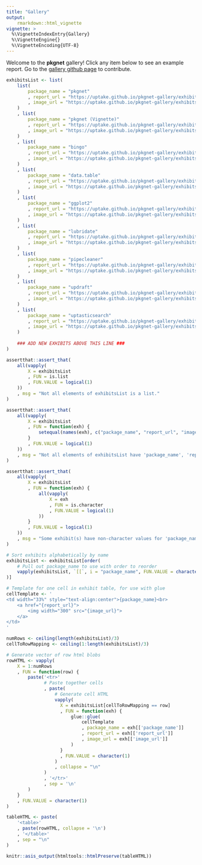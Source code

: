 ```yaml
---
title: "Gallery"
output: 
    rmarkdown::html_vignette
vignette: >
  %\VignetteIndexEntry{Gallery}
  %\VignetteEngine{}
  %\VignetteEncoding{UTF-8}
---
```


Welcome to the **pkgnet** gallery!   Click any item below to see an example report.  Go to the [gallery github page](https://github.com/uptake/pkgnet-gallery) to contribute. 

```r
exhibitsList <- list(
    list(
        package_name = "pkgnet"
        , report_url = "https://uptake.github.io/pkgnet-gallery/exhibits/pkgnet/pkgnet.html"
        , image_url = "https://uptake.github.io/pkgnet-gallery/exhibits/pkgnet/pkgnet.png"
    )
    , list(
        package_name = "pkgnet (Vignette)"
        , report_url = "https://uptake.github.io/pkgnet-gallery/exhibits/pkgnet-vignette/pkgnet-vignette.html"
        , image_url = "https://uptake.github.io/pkgnet-gallery/exhibits/pkgnet/pkgnet.png"
    )
    , list(
        package_name = "bingo"
        , report_url = "https://uptake.github.io/pkgnet-gallery/exhibits/bingo/bingo.html"
        , image_url = "https://uptake.github.io/pkgnet-gallery/exhibits/bingo/bingo.png"
    )
    , list(
        package_name = "data.table"
        , report_url = "https://uptake.github.io/pkgnet-gallery/exhibits/data_table/data_table.html"
        , image_url = "https://uptake.github.io/pkgnet-gallery/exhibits/data_table/data_table.png"
    )
    , list(
        package_name = "ggplot2"
        , report_url = "https://uptake.github.io/pkgnet-gallery/exhibits/ggplot2/ggplot2.html"
        , image_url = "https://uptake.github.io/pkgnet-gallery/exhibits/ggplot2/ggplot2.png"
    )
    , list(
        package_name = "lubridate"
        , report_url = "https://uptake.github.io/pkgnet-gallery/exhibits/lubridate/lubridate.html"
        , image_url = "https://uptake.github.io/pkgnet-gallery/exhibits/lubridate/lubridate.png"
    )
    , list(
        package_name = "pipecleaner"
        , report_url = "https://uptake.github.io/pkgnet-gallery/exhibits/pipecleaner/pipecleaner.html"
        , image_url = "https://uptake.github.io/pkgnet-gallery/exhibits/pipecleaner/pipecleaner.png"
    )
    , list(
        package_name = "updraft"
        , report_url = "https://uptake.github.io/pkgnet-gallery/exhibits/updraft/updraft.html"
        , image_url = "https://uptake.github.io/pkgnet-gallery/exhibits/updraft/updraft.png"
    )
    , list(
        package_name = "uptasticsearch"
        , report_url = "https://uptake.github.io/pkgnet-gallery/exhibits/uptasticsearch/uptasticsearch.html"
        , image_url = "https://uptake.github.io/pkgnet-gallery/exhibits/uptasticsearch/uptasticsearch.png"
    )
    
    ### ADD NEW EXHIBITS ABOVE THIS LINE ###
)

assertthat::assert_that(
    all(vapply(
        X = exhibitsList
        , FUN = is.list
        , FUN.VALUE = logical(1)
    ))
    , msg = "Not all elements of exhibitsList is a list."
)

assertthat::assert_that(
    all(vapply(
        X = exhibitsList
        , FUN = function(exh) {
            setequal(names(exh), c("package_name", "report_url", "image_url"))
        }
        , FUN.VALUE = logical(1)
    ))
    , msg = "Not all elements of exhibitsList have 'package_name', 'report_url', 'image_url'"
)

assertthat::assert_that(
    all(vapply(
        X = exhibitsList
        , FUN = function(exh) {
            all(vapply(
                X = exh
                , FUN = is.character
                , FUN.VALUE = logical(1)
            ))
        }
        , FUN.VALUE = logical(1)
    ))
    , msg = "Some exhibit(s) have non-character values for 'package_name', 'report_url', or 'image_url'"
)

# Sort exhibits alphabetically by name
exhibitsList <- exhibitsList[order(
    # Pull out package_name to use with order to reorder
    vapply(exhibitsList, `[[`, i = "package_name", FUN.VALUE = character(1))
)]
```

```r

# Template for one cell in exhibit table, for use with glue
cellTemplate <- '
<td width="33%" style="text-align:center">{package_name}<br>
    <a href="{report_url}">
        <img width="300" src="{image_url}">
    </a>
</td>
'

numRows <- ceiling(length(exhibitsList)/3)
cellToRowMapping <- ceiling(1:length(exhibitsList)/3)

# Generate vector of row html blobs
rowHTML <- vapply(
    X = 1:numRows
    , FUN = function(row) {
        paste('<tr>'
              # Paste together cells
              , paste(
                  # Generate cell HTML
                  vapply(
                    X = exhibitsList[cellToRowMapping == row]
                    , FUN = function(exh) {
                        glue::glue(
                            cellTemplate
                            , package_name = exh[['package_name']]
                            , report_url = exh[['report_url']]
                            , image_url = exh[['image_url']]
                        )
                    }
                    , FUN.VALUE = character(1)
                  )
                  , collapse = "\n"
              )
              , '</tr>'
              , sep = '\n'
        )
    }
    , FUN.VALUE = character(1)
)

tableHTML <- paste(
    '<table>'
    , paste(rowHTML, collapse = '\n')
    , '</table>'
    , sep = "\n"
)
```

```r
knitr::asis_output(htmltools::htmlPreserve(tableHTML))
```
